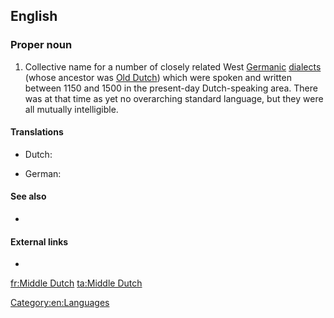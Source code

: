 ==English==
{{wikipedia}}

===Proper noun===
{{en-proper noun|head=[[middle|Middle]] [[Dutch]]}}

# Collective name for a number of closely related West [[Germanic]] [[dialect]]s (whose ancestor was [[Old Dutch]]) which were spoken and written between 1150 and 1500 in the present-day Dutch-speaking area. There was at that time as yet no overarching standard language, but they were all mutually intelligible.

====Translations====
{{trans-top|the Middle Dutch language}}
* Dutch: {{t+|nl|Middelnederlands|n}}
{{trans-mid}}
* German: {{t+|de|Mittelniederländisch|n}}
{{trans-bottom}}

====See also====
* {{langcat}}

====External links====
* {{ISO 639|3code=dum}}

[[Category:en:Languages]]

[[fr:Middle Dutch]]
[[ta:Middle Dutch]]